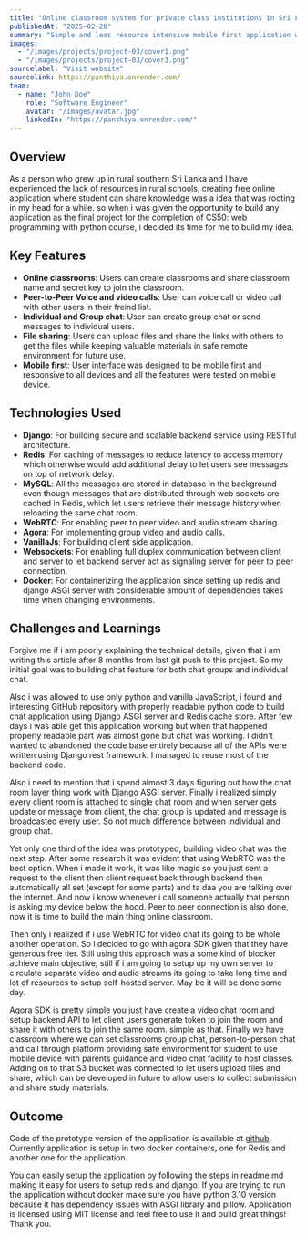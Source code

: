 ```yaml
---
title: "Online classroom system for private class institutions in Sri Lanka"
publishedAt: "2025-02-28"
summary: "Simple and less resource intensive mobile first application with basic minimum requirements for students in rural Sri Lankan areas with low coverage"
images:
  - "/images/projects/project-03/cover1.png"
  - "/images/projects/project-03/cover3.png"
sourcelabel: "Visit website"
sourcelink: https://panthiya.onrender.com/
team:
  - name: "John Doe"
    role: "Software Engineer"
    avatar: "/images/avatar.jpg"
    linkedIn: "https://panthiya.onrender.com/"
---
```


## Overview

As a person who grew up in rural southern Sri Lanka and I have experienced the lack of resources in rural schools, creating free online application where student can share knowledge was a idea that was rooting in my head for a while. so when i was given the opportunity to build any application as the final project for the completion of CS50: web programming with python course, i decided its time for me to build my idea.

## Key Features

- **Online classrooms**:  Users can create classrooms and share classroom name and secret key to join the classroom.
- **Peer-to-Peer Voice and video calls**: User can voice call or video call with other users in their freind list.
- **Individual and Group chat**: User can create group chat or send messages to individual users.
- **File sharing**: Users can upload files and share the links with others to get the files while keeping valuable materials in safe remote environment for future use.
- **Mobile first**: User interface was designed to be mobile first and responsive to all devices and all the features were tested on mobile device.

## Technologies Used

- **Django**: For building secure and scalable backend service using RESTful architecture.
- **Redis**: For caching of messages to reduce latency to access memory which otherwise would add additional delay to let users see messages on top of network delay.
- **MySQL**: All the messages are stored in database in the background even though messages that are distributed through web sockets are cached in Redis, which let users retrieve their message history when reloading the same chat room.
- **WebRTC**: For enabling peer to peer video and audio stream sharing.
- **Agora**: For implementing group video and audio calls.
- **VanillaJs**: For building client side application.
- **Websockets**: For enabling full duplex communication between client and server to let backend server act as signaling server for peer to peer connection.
- **Docker**: For containerizing the application since setting up redis and django ASGI server with considerable amount of dependencies takes time when changing environments.

## Challenges and Learnings

Forgive me if i am poorly explaining the technical details, given that i am writing this article after 8 months from last git push to this project. So my initial goal was to building chat feature for both chat groups and individual chat.

Also i was allowed to use only python and vanilla JavaScript, i found and interesting GitHub repository with properly readable python code to build chat application using Django ASGI server and Redis cache store. 
After few days i was able get this application working but when that happened properly readable part was almost gone but chat was working. I didn't wanted to abandoned the code base entirely because all of the APIs were written using Django rest framework. I managed to reuse most of the backend code.

Also i need to mention that i spend almost 3 days figuring out how the chat room layer thing work with Django ASGI server. Finally i realized simply every client room is attached to single chat room and when server gets update or message from client, the chat group is updated and message is broadcasted every user. So not much difference between individual and group chat.

Yet only one third of the idea was prototyped, building video chat was the next step. After some research it was evident that using WebRTC was the best option. When i made it work, it was like magic so you just sent a request to the client then client request back through backend then automatically all set (except for some parts) and ta daa you are talking over the internet. And now i know whenever i call someone actually that person is asking my device below the hood. 
Peer to peer connection is also done, now it is time to build the main thing online classroom. 

Then only i realized if i use WebRTC for video chat its going to be whole another operation. So i decided to go with agora SDK given that they have generous free tier. Still using this approach was a some kind of blocker achieve main objective, still if i am going to setup up my own server to circulate separate video and audio streams its going to take long time and lot of resources to setup self-hosted server. May be it will be done some day.


Agora SDK is pretty simple you just have create a video chat room and setup backend API to let client users generate token to join the room and share it with others to join the same room. simple as that. Finally we have classroom where we can set classrooms group chat, person-to-person chat and call through platform providing safe environment for student to use mobile device with parents guidance and video chat facility to host classes. Adding on to that S3 bucket was connected to let users upload files and share, which can be developed in future to allow users to collect submission and share study materials.


## Outcome

Code of the prototype version of the application is available at [github](https://github.com/Wishwa-code/panthiya). Currently application is setup in two docker containers, one for Redis and another one for the application. 

You can easily setup the application by following the steps in readme.md making it easy for users to setup redis and django. If you are trying to run the application without docker make sure you have python 3.10 version because it has dependency issues with ASGI library and pillow. Application is licensed using MIT license and feel free to use it and build great things! Thank you.